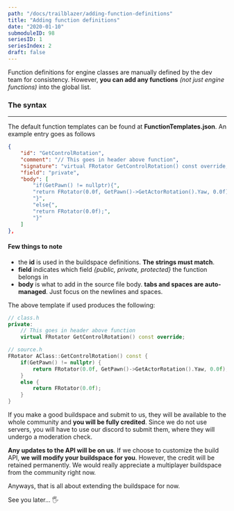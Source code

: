 ```yaml
---
path: "/docs/trailblazer/adding-function-definitions"
title: "Adding function definitions"
date: "2020-01-10"
submoduleID: 98
seriesID: 1
seriesIndex: 2
draft: false
---
```


Function definitions for engine classes are manually defined by the dev team for consistency.
However, **you can add any functions** _(not just engine functions)_ into the global list.

### The syntax

---

The default function templates can be found at **FunctionTemplates.json**. An example entry goes as follows

```json
{
	"id": "GetControlRotation",
	"comment": "// This goes in header above function",
	"signature": "virtual FRotator GetControlRotation() const override;",
	"field": "private",
	"body": [
		"if(GetPawn() != nullptr){",
		"return FRotator(0.0f, GetPawn()->GetActorRotation().Yaw, 0.0f);",
		"}",
		"else{",
		"return FRotator(0.0f);",
		"}"
	]
},
```

#### Few things to note

- the **id** is used in the buildspace definitions. **The strings must match**.
- **field** indicates which field _{public, private, protected}_ the function belongs in
- **body** is what to add in the source file body. **tabs and spaces are auto-managed**. Just focus on the newlines and spaces.

The above template if used produces the following:

```cpp
// class.h
private:
	// This goes in header above function
	virtual FRotator GetControlRotation() const override;

// source.h
FRotator AClass::GetControlRotation() const {
	if(GetPawn() != nullptr) {
		return FRotator(0.0f, GetPawn()->GetActorRotation().Yaw, 0.0f);
	}
	else {
		return FRotator(0.0f);
	}
}
```

If you make a good buildspace and submit to us, they will be available to the whole community and **you will be fully credited**.
Since we do not use servers, you will have to use our discord to submit them, where they will undergo a moderation check.

**Any updates to the API will be on us**. If we choose to customize the build API, **we will modify your buildspace for you**.
However, the credit will be retained permanently.
We would really appreciate a multiplayer buildspace from the community right now.

Anyways, that is all about extending the buildspace for now.

See you later... 🖐
